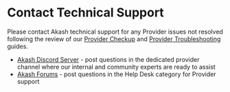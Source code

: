 # Contact Technical Support

Please contact Akash technical support for any Provider issues not resolved following the review of our [Provider Checkup](./) and [Provider Troubleshooting](../../akash-provider-troubleshooting/) guides.

* [Akash Discord Server](https://discord.com/invite/akash) - post questions in the dedicated provider channel where our internal and community experts are ready to assist
* [Akash Forums](https://forum.akash.network/) - post questions in the Help Desk category for Provider support&#x20;
